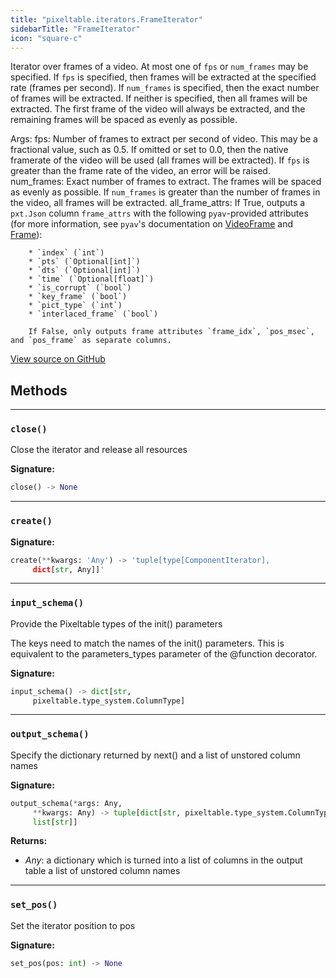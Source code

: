 ```yaml
---
title: "pixeltable.iterators.FrameIterator"
sidebarTitle: "FrameIterator"
icon: "square-c"
---
```


Iterator over frames of a video. At most one of `fps` or `num_frames` may be specified. If `fps` is specified, then frames will be extracted at the specified rate (frames per second). If `num_frames` is specified, then the exact number of frames will be extracted. If neither is specified, then all frames will be extracted. The first frame of the video will always be extracted, and the remaining frames will be spaced as evenly as possible.

Args: fps: Number of frames to extract per second of video. This may be a fractional value, such as 0.5. If omitted or set to 0.0, then the native framerate of the video will be used (all frames will be extracted). If `fps` is greater than the frame rate of the video, an error will be raised. num_frames: Exact number of frames to extract. The frames will be spaced as evenly as possible. If `num_frames` is greater than the number of frames in the video, all frames will be extracted. all_frame_attrs: If True, outputs a `pxt.Json` column `frame_attrs` with the following `pyav`-provided attributes (for more information, see `pyav`'s documentation on [VideoFrame](https://pyav.org/docs/develop/api/video.html#module-av.video.frame) and [Frame](https://pyav.org/docs/develop/api/frame.html)):

        * `index` (`int`)
        * `pts` (`Optional[int]`)
        * `dts` (`Optional[int]`)
        * `time` (`Optional[float]`)
        * `is_corrupt` (`bool`)
        * `key_frame` (`bool`)
        * `pict_type` (`int`)
        * `interlaced_frame` (`bool`)

        If False, only outputs frame attributes `frame_idx`, `pos_msec`, and `pos_frame` as separate columns.


<a href="https://github.com/pixeltable/pixeltable/blob/main/pixeltable/iterators/video.py#L19" target="_blank">View source on GitHub</a>

## Methods


---

### `close()`

Close the iterator and release all resources


**Signature:**

```python
close() -> None
```


---

### `create()`

**Signature:**

```python
create(**kwargs: 'Any') -> 'tuple[type[ComponentIterator],
     dict[str, Any]]'
```


---

### `input_schema()`

Provide the Pixeltable types of the init() parameters


The keys need to match the names of the init() parameters. This is equivalent to the parameters_types parameter of the @function decorator.


**Signature:**

```python
input_schema() -> dict[str,
     pixeltable.type_system.ColumnType]
```


---

### `output_schema()`

Specify the dictionary returned by next() and a list of unstored column names


**Signature:**

```python
output_schema(*args: Any,
     **kwargs: Any) -> tuple[dict[str, pixeltable.type_system.ColumnType],
     list[str]]
```

**Returns:**

- *Any*: a dictionary which is turned into a list of columns in the output table a list of unstored column names



---

### `set_pos()`

Set the iterator position to pos


**Signature:**

```python
set_pos(pos: int) -> None
```

